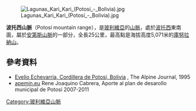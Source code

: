 [[Image:Lagunas_Kari_Kari_(Potosí_-_Bolivia).jpg|right]]

{{Coord|19|41|S|65|38|W|display=title}}

'''波托西山脈'''（Potosí mountain range），是[[玻利維亞|玻利維亞]]的[[山脈|山脈]]，處於[[波托西|波托西]]東南面，屬於[[安第斯山脈|安第斯山脈]]的一部分，全長25公里，最高點是海拔高度5,071米的[[庫努拉納山_(玻利維亞)|庫努拉納山]]。

==參考資料==
* [http://www.alpinejournal.org.uk/Contents/Contents_1995_files/AJ%201995%20162-172%20Echevarria%20Cda%20Potosi.pdf Evelio Echevarría, Cordillera de Potosí, Bolivia] {{Wayback|url=http://www.alpinejournal.org.uk/Contents/Contents_1995_files/AJ%201995%20162-172%20Echevarria%20Cda%20Potosi.pdf |date=20160304025648 }}, The Alpine Journal, 1995
* [http://www.apemin.eu/PDM/PDMPotosi.pdf apemin.eu] {{Wayback|url=http://www.apemin.eu/PDM/PDMPotosi.pdf |date=20201230165657 }} Rene Joaquino Cabrera, Aporte al plan de desarollo municipal de Potosí 2007-2011

{{Bolivia-geo-stub}}
[[Category:玻利維亞山脈|Category:玻利維亞山脈]]